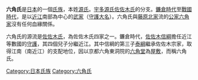 {{multiple issues|
{{Expand Japanese|time=2017-03-17T20:19:51+00:00}}
{{expand|time=2017-03-17T20:19:51+00:00}}
{{unreferenced|time=2017-03-17T20:19:51+00:00}}
}}
{{日本氏族
|家名=六角氏
|家紋=So clan mon2.svg
|家紋名稱=隅立て四つ目、鶴の丸
|本姓=[[源氏#宇多源氏|宇多源氏]][[佐佐木氏|佐佐木氏]][[嫡流|嫡流]]
|家祖=[[佐佐木泰綱|六角泰綱]]
|種別=[[武家|武家]]
|出身地=
|根據地=[[近江國|近江國]]南部
|人物=[[六角高賴|六角高賴]]<br>[[六角定賴|六角定賴]]<br>[[六角義賢|六角義賢]]
}}
'''六角氏'''是[[日本|日本]]的一個[[氏族|氏族]]，本姓[[源氏|源氏]]。[[宇多源氏|宇多源氏]][[佐佐木氏|佐佐木氏]]的分支。[[鐮倉時代|鐮倉時代]]至[[戰國時代|戰國時代]]，是以[[近江國|近江]]南部為中心的[[武家|武家]]（[[守護大名|守護大名]]）。六角氏與[[藤原北家|藤原北家]]流的[[公家|公家]][[六角家|六角家]]沒有任何血緣關係。

六角氏的源流是[[佐佐木氏|佐佐木氏]]，為佐佐木氏四家之一。鐮倉時代，[[佐佐木信綱|佐佐木信綱]]擔任近江等數國的[[守護|守護]]，其四個兒子分繼近江。其中信綱的第三子[[佐佐木泰綱|泰綱]]繼承佐佐木宗家，取得江南（南近江）的支配地位，因以京都六角東洞院的[[頂法寺|六角堂]]為[[屋敷|屋敷]]，而稱六角氏。

[[Category:日本氏族|Category:日本氏族]]
[[Category:六角氏|Category:六角氏]]